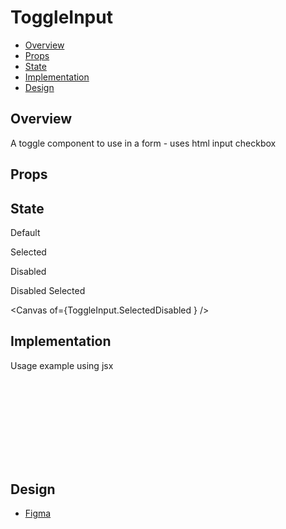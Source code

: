 
<Meta of={ToggleInput} />

# ToggleInput

- [Overview](#overview)
- [Props](#props)
- [State](#state)
- [Implementation](#implementation)
- [Design](#design)

## Overview

A toggle component to use in a form - uses html input checkbox

<Canvas of={ToggleInput.ExampleUsage} />

## Props

<Controls />

## State

Default

<Canvas of={ToggleInput.Unselected} />

Selected

<Canvas of={ToggleInput.Selected} />

Disabled

<Canvas of={ToggleInput.UnselectedDisabled} />

Disabled Selected

<Canvas of={ToggleInput.SelectedDisabled } />

## Implementation
Usage example using jsx

```jsx
const SomeForm: FC = () => {
  const [selected, setSelected] = useState(false);
  return <ToggleInput
           id="subscribeToggle"
           name="subscribe"
           selected={selected}
           onChange={() => setSelected(!selected)}
         />;
};
```

## Design

- [Figma](https://www.figma.com/design/n2NzB4G3OTR74o3dQ4BOwm/My-Account-%26-Sign-up-Component-library?node-id=299-1279&m=dev)
